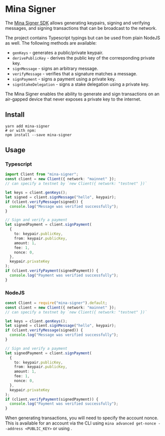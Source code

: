 
# Mina Signer

The [Mina Signer SDK](https://github.com/MinaProtocol/mina/tree/develop/frontend/mina-signer) allows generating keypairs, signing and verifying messages, and signing transactions that can be broadcast to the network.

The project contains Typescript typings but can be used from plain NodeJS as well. The following methods are available:

- `genKeys` - generates a public/private keypair.
- `derivePublicKey` - derives the public key of the corresponding private key.
- `signMessage` - signs an arbitrary message.
- `verifyMessage` - verifies that a signature matches a message.
- `signPayment` - signs a payment using a private key.
- `signStakeDelegation` - signs a stake delegation using a private key.

<Alert>

The Mina Signer enables the ability to generate and sign transactions on an air-gapped device that never exposes a private key to the internet.

</Alert>

## Install

```
yarn add mina-signer
# or with npm:
npm install --save mina-signer
```

## Usage

### Typescript

```typescript
import Client from "mina-signer";
const client = new Client({ network: "mainnet" });
// can specify a testnet by `new Client({ network: "testnet" })`

let keys = client.genKeys();
let signed = client.signMessage("hello", keypair);
if (client.verifyMessage(signed)) {
  console.log("Message was verified successfully");
}

// Sign and verify a payment
let signedPayment = client.signPayment(
  {
    to: keypair.publicKey,
    from: keypair.publicKey,
    amount: 1,
    fee: 1,
    nonce: 0,
  },
  keypair.privateKey
);
if (client.verifyPayment(signedPayment)) {
  console.log("Payment was verified successfully");
}
```

### NodeJS

```typescript
const Client = require("mina-signer").default;
const client = new Client({ network: "mainnet" });
// can specify a testnet by `new Client({ network: "testnet" })`

let keys = client.genKeys();
let signed = client.signMessage("hello", keypair);
if (client.verifyMessage(signed)) {
  console.log("Message was verified successfully");
}

// Sign and verify a payment
let signedPayment = client.signPayment(
  {
    to: keypair.publicKey,
    from: keypair.publicKey,
    amount: 1,
    fee: 1,
    nonce: 0,
  },
  keypair.privateKey
);
if (client.verifyPayment(signedPayment)) {
  console.log("Payment was verified successfully");
}
```

<Alert>

When generating transactions, you will need to specify the account nonce. This is available for an account via the CLI using `mina advanced get-nonce --address <PUBLIC_KEY>` or using <DocLink copy="GraphQL" url="/developers/graphql-api" />.

</Alert>
